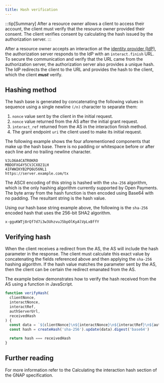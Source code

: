 ```yaml
---
title: Hash verification
---
```



:::tip[Summary]
After a resource owner allows a client to access their account, the client must verify that the resource owner provided their consent. The client verifies consent by calculating the hash issued by the authorization server. 
:::

After a resource owner accepts an interaction at the [identity provider (IdP)](/introduction/idp/), the authorization server responds to the IdP with an `interact.finish` URL. To secure the communication and verify that the URL came from the authorization server, the authorization server also provides a unique hash. The IdP redirects the client to the URL and provides the hash to the client, which the client _**must**_ verify.

## Hashing method

The hash base is generated by concatenating the following values in sequence using a single newline `(/n)` character to separate them:

1. `nonce` value sent by the client in the initial request.
2. `nonce` value returned from the AS after the initial grant request.
3. `interact_ref` returned from the AS in the interaction finish method.
4. The grant endpoint `uri` the client used to make its initial request.

The following example shows the four aforementioned components that make up the hash base. There is no padding or whitespace before or after each line and no trailing newline character.

<CodeBlock title="Example hash base">

```http
VJLO6A4CATR0KRO
MBDOFXG4Y5CVJCX821LH
4IFWWIKYB2PQ6U56NL1
https://server.example.com/tx
```

</CodeBlock>

The ASCII encoding of this string is hashed with the `sha-256` algorithm, which is the only hashing algorithm currently supported by Open Payments. The byte array from the hash function is then encoded using Base64 with no padding. The resultant string is the hash value.

Using our hash base string example above, the following is the `sha-256` encoded hash that uses the 256-bit SHA2 algorithm.

<CodeBlock title="SHA2 256-bit hash example">

```http
x-gguKWTj8rQf7d7i3w3UhzvuJ5bpOlKyAlVpLxBffY
```

</CodeBlock>

## Verifying hash

When the client receives a redirect from the AS, the AS will include the hash parameter in the response. The client must calculate this exact value by concatenating the fields referenced above and then applying the `sha-256` hashing algorithm. If the hash value matches the parameter sent by the AS, then the client can be certain the redirect emanated from the AS.

The example below demonstrates how to verify the hash received from the AS using a function in JavaScript.

<CodeBlock title="JavaScript example">

```javascript
function verifyHash(
  clientNonce,
  interactNonce,
  interactRef,
  authServerUrl,
  receivedHash
) {
  const data = `${clientNonce}\n${interactNonce}\n${interactRef}\n${authServerUrl}/`
  const hash = createHash('sha-256').update(data).digest('base64')

  return hash === receivedHash
}
```

</CodeBlock>

## Further reading

For more information refer to the <LinkOut href='https://datatracker.ietf.org/doc/html/draft-ietf-gnap-core-protocol-20#name-calculating-the-interaction'>Calculating the interaction hash</LinkOut> section of the GNAP specification.
